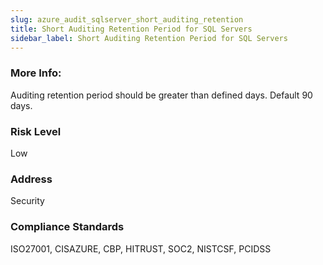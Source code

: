 ```yaml
---
slug: azure_audit_sqlserver_short_auditing_retention
title: Short Auditing Retention Period for SQL Servers
sidebar_label: Short Auditing Retention Period for SQL Servers
---
```


### More Info:

Auditing retention period should be greater than defined days. Default 90 days.

### Risk Level

Low

### Address

Security

### Compliance Standards

ISO27001, CISAZURE, CBP, HITRUST, SOC2, NISTCSF, PCIDSS

